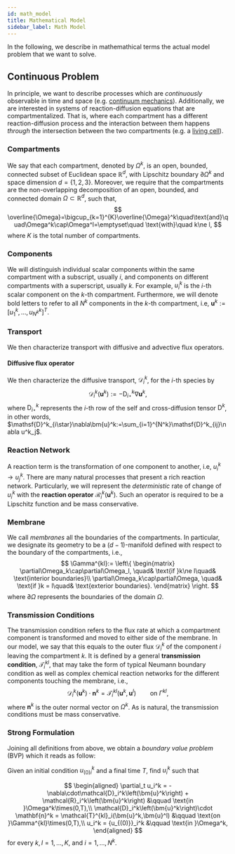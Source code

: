 ```yaml
---
id: math_model
title: Mathematical Model
sidebar_label: Math Model
---
```


In the following, we describe in mathemathical terms the actual model problem
that we want to solve.

## Continuous Problem

In principle, we want to describe processes which are *continuously* observable in
time and space (e.g.
[continuum mechanics](https://en.wikipedia.org/wiki/Continuum_mechanics#Concept_of_a_continuum)).
Additionally, we are interested in systems of reaction-diffusion equations that are
compartmentalized. That is, where each compartment has a different
reaction-diffusion process and the interaction between them happens
*through* the intersection between the two compartments (e.g. a
[living cell](https://en.wikipedia.org/wiki/Cell_(biology))).

### Compartments

We say that each compartment, denoted by $\Omega^k$, is an open, bounded,
connected subset of Euclidean space $\mathbb{R}^d$, with Lipschitz boundary
$\partial\Omega^k$ and space dimension $d=\{1,2,3\}$. Moreover, we require
that the compartments are the non-overlapping decomposition of an open, bounded,
and connected domain $\Omega\subset\mathbb{R}^d$, such that,
$$
  \overline{\Omega}=\bigcup_{k=1}^{K}\overline{\Omega}^k\quad\text{and}\quad\Omega^k\cap\Omega^l=\emptyset\quad \text{with}\quad k\ne l,
$$
where $K$ is the total number of compartments.

### Components

We will distinguish individual scalar components within the same compartment with
a subscript, usually $i$, and components on different compartments with a
superscript, usually $k$. For example, $u_i^k$ is the $i$-th scalar component on
the $k$-th compartment. Furthermore, we will denote bold letters to refer to
all $N^k$ components in the $k$-th compartment, i.e, $\bm{u}^k:=[u^k_1,\dots,u_{N^k}^k]^T$.

### Transport

We then characterize transport with diffusive and advective flux operators.

#### Diffusive flux operator
We then characterize the diffusive transport,
$\mathcal{D}_i^k$, for the $i$-th species by
$$
\mathcal{D}^k_i\left(\bm{u}^k\right):=-\mathsf{D}^k_{i\star} \nabla \bm{u}^k,
$$
where $\mathsf{D}^k_{i\star}$ represents the $i$-th row of the self and
cross-diffusion tensor $\mathsf{D}^k$, in other words,
$\mathsf{D}^k_{i\star}\nabla\bm{u}^k:=\sum_{i=1}^{N^k}\mathsf{D}^k_{ij}\nabla u^k_j$.

### Reaction Network

A reaction term is the transformation of one component to another, i.e,
$u_i^k\to u_j^k$. There are many natural processes that present a rich reaction
network. Particularly, we will represent the *deterministic* rate of change of
$u^k_i$ with the **reaction operator** $\mathcal{R}_i^k\left(\bm{u}^k\right)$.
Such an operator is required to be a Lipschitz function and be mass conservative.

### Membrane

We call *membranes* all the boundaries of the compartments. In particular, we
designate its geometry to be a $(d-1)$-manifold defined with respect to the
boundary of the compartments, i.e.,
$$
\Gamma^{kl}:=
  \left\{
  \begin{matrix}
    \partial\Omega_k\cap\partial\Omega_l, \quad& \text{if }k\ne l\quad& \text{interior boundaries}\\
    \partial\Omega_k\cap\partial\Omega,   \quad& \text{if }k =  l\quad& \text{exterior boundaries}.
  \end{matrix}
  \right.
$$
where $\partial\Omega$ represents the boundaries of the domain $\Omega$.


### Transmission Conditions

The transmission condition refers to the flux rate at which a compartment
component is transformed and moved to either side of the membrane. In our model,
we say that this equals to the outer flux $\mathcal{D}_i^k$ of the
component $i$ leaving the compartment $k$. It is defined by a general
**transmission condition**, $\mathcal{T}^{kl}_i$, that may take the form of
typical Neumann boundary condition as well as complex chemical reaction networks
for the different components touching the membrane, i.e.,
$$
\mathcal{D}_i^{k}\left(\bm{u}^k\right)\cdot\mathbf{n}^k = \mathcal{T}_i^{kl}\left(\bm{u}^k,\bm{u}^l\right)\qquad \text{on }\Gamma^{kl},
$$
where $\mathbf{n}^k$ is the outer normal vector on $\Omega^k$. As is natural,
the transmission conditions must be mass conservative.

### Strong Formulation

Joining all definitions from above, we obtain a *boundary value problem* (BVP)
which it reads as follow:

Given an initial condition ${u_{(0)}}_i^k$ and a final time $T$, find $u_i^k$
such that

$$
\begin{aligned}
\partial_t u_i^k = -\nabla\cdot\mathcal{D}_i^k\left(\bm{u}^k\right) + \mathcal{R}_i^k\left(\bm{u}^k\right) &\qquad \text{in }\Omega^k\times(0,T),\\
\mathcal{D}_i^k\left(\bm{u}^k\right)\cdot \mathbf{n}^k = \mathcal{T}^{kl}_i(\bm{u}^k,\bm{u}^l) &\qquad \text{on }\Gamma^{kl}\times(0,T),\\
u_i^k = {u_{(0)}}_i^k &\qquad \text{in }\Omega^k,
\end{aligned}
$$
for every $k,l=1,\ldots,K$, and $i=1,\ldots,N^k$.
